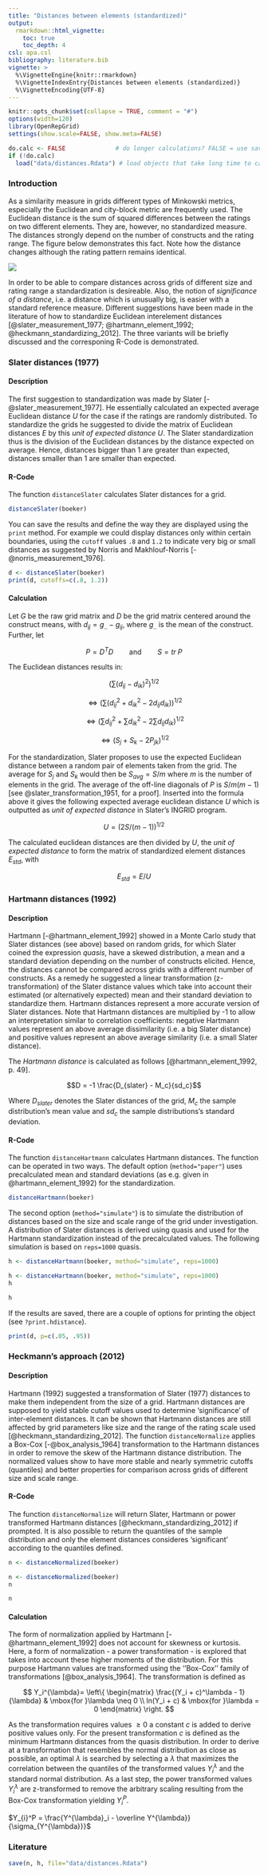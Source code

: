 ```yaml
---
title: "Distances between elements (standardized)"
output: 
  rmarkdown::html_vignette:
    toc: true
    toc_depth: 4
csl: apa.csl
bibliography: literature.bib
vignette: >
  %\VignetteEngine{knitr::rmarkdown}
  %\VignetteIndexEntry{Distances between elements (standardized)}
  %\VignetteEncoding{UTF-8}
---
```


```r
knitr::opts_chunk$set(collapse = TRUE, comment = "#")
options(width=120)
library(OpenRepGrid)
settings(show.scale=FALSE, show.meta=FALSE)
```

```r
do.calc <- FALSE              # do longer calculations? FALSE = use saved values
if (!do.calc)
  load("data/distances.Rdata") # load objects that take long time to calculate
```


### Introduction

As a similarity measure in grids different types of Minkowski metrics, especially the Euclidean and city-block metric are frequently used. The Euclidean distance is the sum of squared differences between the ratings on two different elements. They are, however, no standardized measure. The distances strongly depend on the number of constructs and the rating range. The figure below demonstrates this fact. Note how the distance changes although the rating pattern remains identical.

![](images/elements_distances.png)

In order to be able to compare distances across grids of different size and rating range a standardization is desireable. Also, the notion of *significance of a distance*, i.e. a distance which is unusually big, is easier with a standard reference measure. Different suggestions have been made in the literature of how to standardize Euclidean interelement distances [@slater_measurement_1977; @hartmann_element_1992; @heckmann_standardizing_2012].
The three variants will be briefly discussed and the corresponing R-Code is demonstrated.


### Slater distances (1977)

#### Description

The first suggestion to standardization was made by Slater [-@slater_measurement_1977]. He essentially calculated an expected average Euclidean distance $U$ for the case if the ratings are randomly distributed. To standardize the grids he suggested to divide the matrix of Euclidean distances $E$ by this *unit of expected distance* $U$. The Slater standardization thus is the division of the Euclidean distances by the distance expected on average. Hence, distances bigger than 1 are greater than expected, distances smaller than 1 are smaller than expected. 


#### R-Code

The function `distanceSlater` calculates Slater distances for a grid.

```r
distanceSlater(boeker)
```

You can save the results and define the way they are displayed using the `print` method. For example we could display distances only within certain boundaries, using the `cutoff` values `.8` and `1.2` to indicate very big or small distances as suggested by Norris and Makhlouf-Norris [-@norris_measurement_1976].
   
```r
d <- distanceSlater(boeker)
print(d, cutoffs=c(.8, 1.2))
```


#### Calculation

Let $G$ be the raw grid matrix and $D$ be the grid matrix centered around the construct means, with $d_{ij} =g_{..} - g_{ij}$, where $g_{..}$ is the mean of the construct. Further, let

$$P=D^TD \qquad \text{and} \qquad S=tr\;P$$

The Euclidean distances results in: 

$$(\sum{ (d_{ij} - d_{ik} )^2})^{1/2}$$

$$\Leftrightarrow (\sum{ (d_{ij}^2 + d_{ik}^2 - 2d_{ij}d_{ik})})^{1/2}$$

$$\Leftrightarrow (\sum{ d_{ij}^2 } + \sum{d_{ik}^2} - 2\sum{d_{ij}d_{ik} })^{1/2}$$

$$\Leftrightarrow (S_j + S_k - 2P_{jk})^{1/2}$$

For the standardization, Slater proposes to use the expected Euclidean distance between a random pair of elements taken from the grid. The average for $S_j$ and $S_k$ would then be $S_{avg} = S/m$ where $m$ is the number of elements in the grid. The average of the off-line diagonals of $P$ is $S/m(m-1)$ [see @slater_transformation_1951, for a proof]. Inserted into the formula above it gives the following expected average euclidean distance $U$ which is outputted as *unit of expected distance* in Slater's INGRID program. 

$$U = (2S/(m-1))^{1/2}$$

The calculated euclidean distances are then divided by $U$, the *unit of expected distance* to form the matrix of standardized element distances $E_{std}$, with

$$E_{std} = E/U$$


### Hartmann distances (1992)

#### Description

Hartmann [-@hartmann_element_1992] showed in a Monte Carlo study that Slater distances (see above) based on random grids, for which Slater coined the expression *quasis*, have a skewed distribution, a mean and a standard deviation depending on the number of constructs elicited. Hence, the distances cannot be compared across grids with a different number of constructs. As a remedy he suggested a linear transformation (z-transformation) of the Slater distance values which take into account their estimated (or alternatively expected) mean and their standard deviation to standardize them. Hartmann distances represent a more accurate version of Slater distances. Note that Hartmann distances are multiplied by -1 to allow an interpretation similar to correlation coefficients: negative Hartmann values represent an above average dissimilarity (i.e. a big Slater distance) and positive values represent an above average similarity (i.e. a small Slater distance).

The *Hartmann distance* is calculated as follows [@hartmann_element_1992, p. 49]. 

$$D = -1 \frac{D_{slater} - M_c}{sd_c}$$

Where $D_{slater}$ denotes the Slater distances of the grid, $M_c$ the sample distribution's mean value and $sd_c$ the sample distributions's standard deviation.


#### R-Code

The function `distanceHartmann` calculates Hartmann distances. The function can be operated in two ways. The default option (`method="paper"`) uses precalculated mean and standard deviations  (as e.g. given in @hartmann_element_1992) for the standardization. 

```r
distanceHartmann(boeker)
```

The second option (`method="simulate"`) is to simulate the distribution of distances based on the size and scale range of the grid under investigation. A distribution of Slater distances is derived using quasis and used for the Hartmann standardization instead of the precalculated values. The following simulation is based on `reps=1000` quasis.

```r
h <- distanceHartmann(boeker, method="simulate", reps=1000)
```

```r
h <- distanceHartmann(boeker, method="simulate", reps=1000)
h
```

```r
h
```

If the results are saved, there are a couple of options for printing the object (see `?print.hdistance`).

```r
print(d, p=c(.05, .95))
```


### Heckmann's approach (2012)

#### Description

Hartmann (1992) suggested a transformation of Slater (1977) distances to make them independent from the size of a grid. Hartmann distances are supposed to yield stable cutoff values used to determine 'significance' of inter-element distances. It can be shown that Hartmann distances are still affected by grid parameters like size and the range of the rating scale used [@heckmann_standardizing_2012]. The function `distanceNormalize` applies a Box-Cox [-@box_analysis_1964] transformation to the Hartmann distances in order to remove the skew of the Hartmann distance distribution. The normalized values show to have more stable and nearly symmetric cutoffs (quantiles) and better properties for comparison across grids of different size and scale range.

#### R-Code

The function `distanceNormalize` will return Slater, Hartmann or power transformed Hartmann distances [@heckmann_standardizing_2012] if prompted. It is also possible to return the quantiles of the sample distribution and only the element distances consideres 'significant' according to the quantiles defined.

```r
n <- distanceNormalized(boeker)
```

```r
n <- distanceNormalized(boeker)
n
```

```r
n
```


#### Calculation

The form of normalization applied by Hartmann [-@hartmann_element_1992] does not account for skewness or kurtosis. Here, a form of normalization - a power transformation - is explored that takes into account these higher moments of the distribution. For this purpose Hartmann values are transformed using the ''Box-Cox'' family of transformations [@box_analysis_1964]. The transformation is defined as

$$
  Y_i^{\lambda}= \left\{ 
  \begin{matrix} 
    \frac{(Y_i + c)^\lambda - 1}{\lambda} & \mbox{for }\lambda \neq 0 \\ 
    ln(Y_i + c) & \mbox{for }\lambda = 0
  \end{matrix} \right.
$$

As the transformation requires values $\ge 0$ a constant $c$ is added to derive positive values only. For the present transformation $c$ is defined as the minimum Hartmann distances from the quasis distribution.
In order to derive at a transformation that resembles the normal distribution as close as possible, an optimal $\lambda$ is searched by selecting a $\lambda$ that maximizes the correlation between the quantiles of the transformed values $Y_i^\lambda$ and the standard normal distribution. As a last step, the power transformed values $Y_i^\lambda$ are z-transformed to remove the arbitrary scaling resulting from the Box-Cox transformation yielding $Y_i^P$.

$Y_{i}^P = \frac{Y^{\lambda}_i - \overline Y^{\lambda}}{\sigma_{Y^{\lambda}}}$


### Literature

```r
save(n, h, file="data/distances.Rdata")
```


